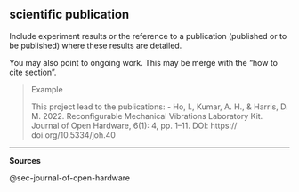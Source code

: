 ## scientific publication {#sec-scientific-publication}

Include experiment results or the reference to a publication (published or to be published) where these results are detailed.

You may also point to ongoing work.
This may be merge with the "how to cite section".

> Example
>
> This project lead to the publications: - Ho, I., Kumar, A. H., & Harris, D. M.
> 2022.
> Reconfigurable Mechanical Vibrations Laboratory Kit.
> Journal of Open Hardware, 6(1): 4, pp. 1–11.
> DOI: https:// doi.org/10.5334/joh.40

------------------------------------------------------------------------

**Sources**

@sec-journal-of-open-hardware
